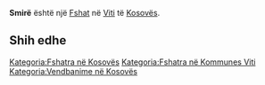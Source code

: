 {{Fshat në Kosovës
 | Emri                = Smirë
| sqi_N_name = Smirë
| sqi_N_FULL_NAME_RO = Smirë
| sqi_N_FULL_NAME_ND_RO = Smire
| sqi_N_SORT_NAME_RG = SMIRE
| sqi_N_FULL_NAME_RG = Smirë
| sqi_N_FULL_NAME_ND_RG = Smire
| srp_N_name = Smira
| srp_N_FULL_NAME_RO = Smira
| srp_N_FULL_NAME_ND_RO = Smira
| srp_N_SORT_NAME_RG = SMIRA
| srp_N_FULL_NAME_RG = Smira
| srp_N_FULL_NAME_ND_RG = Smira
| srp_NS_name = Смира
| srp_NS_FULL_NAME_RO = Смира
| srp_NS_FULL_NAME_ND_RO = Смира
| srp_NS_SORT_NAME_RG = СМИРА
| srp_NS_FULL_NAME_RG = Смира
| srp_NS_FULL_NAME_ND_RG = Смира

 | Emri (Rasa dhanore) = 
 | Figura              = 
 | Shteti              = Kosovo
 | Komuna              = Viti
 | Kodi postar         = 
 | Sipërfaqja          = 

 | Popullsia           = 

 | Regj. i popullsisë  = 
 | Dend. e popullsisë  = 
 | Faqja zyrtare       = 
 <!--- Koordinatat ----> 
 | Gjerësia            = 42.299167
 | Gjatësia            = 21.318333
 | Lartësia            = 
}}
'''Smirë''' është një [[Fshat]] në [[Viti]] të [[Kosovës]].

<!-- == Gjeografia == -->
<!-- == Historia == -->
<!-- == Demografia == -->
== Shih edhe ==
{{Komuna Viti}}
{{Kosovo-Administrata-Cung}}

[[Kategoria:Fshatra në Kosovës]]
[[Kategoria:Fshatra në Kommunes Viti]]
[[Kategoria:Vendbanime në Kosovës]]